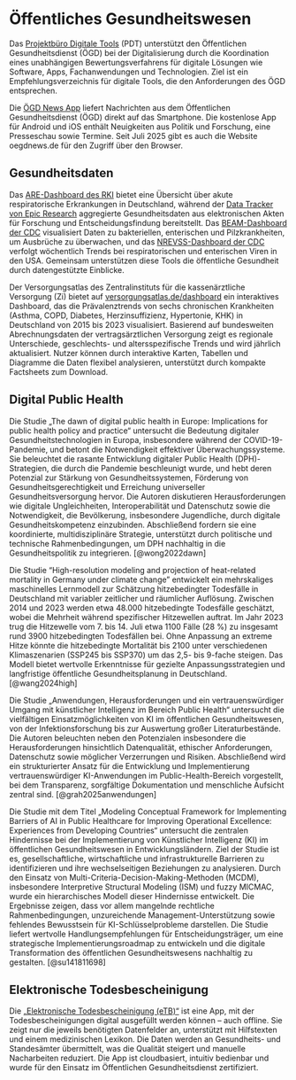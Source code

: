 # Öffentliches Gesundheitswesen

Das [Projektbüro Digitale Tools](https://www.p-dt.org/) (PDT) unterstützt den Öffentlichen Gesundheitsdienst (ÖGD) bei der Digitalisierung durch die Koordination eines unabhängigen Bewertungsverfahrens für digitale Lösungen wie Software, Apps, Fachanwendungen und Technologien. Ziel ist ein Empfehlungsverzeichnis für digitale Tools, die den Anforderungen des ÖGD entsprechen.

Die [ÖGD News App](https://www.akademie-oegw.de/service/app-oegd-news) liefert Nachrichten aus dem Öffentlichen Gesundheitsdienst (ÖGD) direkt auf das Smartphone. Die kostenlose App für Android und iOS enthält Neuigkeiten aus Politik und Forschung, eine Presseschau sowie Termine. Seit Juli 2025 gibt es auch die Website oegdnews.de für den Zugriff über den Browser.

## Gesundheitsdaten

Das [ARE-Dashboard des RKI](https://public.data.rki.de/#/site/public/views/ARE-Dashboard/Ueberblick) bietet eine Übersicht über akute respiratorische Erkrankungen in Deutschland, während der [Data Tracker von Epic Research](https://www.epicresearch.org/data-tracker) aggregierte Gesundheitsdaten aus elektronischen Akten für Forschung und Entscheidungsfindung bereitstellt. Das [BEAM-Dashboard der CDC](https://www.cdc.gov/ncezid/dfwed/BEAM-dashboard.html) visualisiert Daten zu bakteriellen, enterischen und Pilzkrankheiten, um Ausbrüche zu überwachen, und das [NREVSS-Dashboard der CDC](https://www.cdc.gov/nrevss/php/dashboard/index.html) verfolgt wöchentlich Trends bei respiratorischen und enterischen Viren in den USA. Gemeinsam unterstützen diese Tools die öffentliche Gesundheit durch datengestützte Einblicke.

Der Versorgungsatlas des Zentralinstituts für die kassenärztliche Versorgung (Zi) bietet auf [versorgungsatlas.de/dashboard](https://www.versorgungsatlas.de/dashboard) ein interaktives Dashboard, das die Prävalenztrends von sechs chronischen Krankheiten (Asthma, COPD, Diabetes, Herzinsuffizienz, Hypertonie, KHK) in Deutschland von 2015 bis 2023 visualisiert. Basierend auf bundesweiten Abrechnungsdaten der vertragsärztlichen Versorgung zeigt es regionale Unterschiede, geschlechts- und altersspezifische Trends und wird jährlich aktualisiert. Nutzer können durch interaktive Karten, Tabellen und Diagramme die Daten flexibel analysieren, unterstützt durch kompakte Factsheets zum Download.

## Digital Public Health

Die Studie „The dawn of digital public health in Europe: Implications for public health policy and practice“ untersucht die Bedeutung digitaler Gesundheitstechnologien in Europa, insbesondere während der COVID-19-Pandemie, und betont die Notwendigkeit effektiver Überwachungssysteme. Sie beleuchtet die rasante Entwicklung digitaler Public Health (DPH)-Strategien, die durch die Pandemie beschleunigt wurde, und hebt deren Potenzial zur Stärkung von Gesundheitssystemen, Förderung von Gesundheitsgerechtigkeit und Erreichung universeller Gesundheitsversorgung hervor. Die Autoren diskutieren Herausforderungen wie digitale Ungleichheiten, Interoperabilität und Datenschutz sowie die Notwendigkeit, die Bevölkerung, insbesondere Jugendliche, durch digitale Gesundheitskompetenz einzubinden. Abschließend fordern sie eine koordinierte, multidisziplinäre Strategie, unterstützt durch politische und technische Rahmenbedingungen, um DPH nachhaltig in die Gesundheitspolitik zu integrieren. [@wong2022dawn]

Die Studie "High-resolution modeling and projection of heat-related mortality in Germany under climate change" entwickelt ein mehrskaliges maschinelles Lernmodell zur Schätzung hitzebedingter Todesfälle in Deutschland mit variabler zeitlicher und räumlicher Auflösung. Zwischen 2014 und 2023 werden etwa 48.000 hitzebedingte Todesfälle geschätzt, wobei die Mehrheit während spezifischer Hitzewellen auftrat. Im Jahr 2023 trug die Hitzewelle vom 7. bis 14. Juli etwa 1100 Fälle (28 %) zu insgesamt rund 3900 hitzebedingten Todesfällen bei. Ohne Anpassung an extreme Hitze könnte die hitzebedingte Mortalität bis 2100 unter verschiedenen Klimaszenarien (SSP245 bis SSP370) um das 2,5- bis 9-fache steigen. Das Modell bietet wertvolle Erkenntnisse für gezielte Anpassungsstrategien und langfristige öffentliche Gesundheitsplanung in Deutschland. [@wang2024high]

Die Studie „Anwendungen, Herausforderungen und ein vertrauenswürdiger Umgang mit künstlicher Intelligenz im Bereich Public Health“ untersucht die vielfältigen Einsatzmöglichkeiten von KI im öffentlichen Gesundheitswesen, von der Infektionsforschung bis zur Auswertung großer Literaturbestände. Die Autoren beleuchten neben den Potenzialen insbesondere die Herausforderungen hinsichtlich Datenqualität, ethischer Anforderungen, Datenschutz sowie möglicher Verzerrungen und Risiken. Abschließend wird ein strukturierter Ansatz für die Entwicklung und Implementierung vertrauenswürdiger KI-Anwendungen im Public-Health-Bereich vorgestellt, bei dem Transparenz, sorgfältige Dokumentation und menschliche Aufsicht zentral sind. [@grah2025anwendungen]

Die Studie mit dem Titel „Modeling Conceptual Framework for Implementing Barriers of AI in Public Healthcare for Improving Operational Excellence: Experiences from Developing Countries“ untersucht die zentralen Hindernisse bei der Implementierung von Künstlicher Intelligenz (KI) im öffentlichen Gesundheitswesen in Entwicklungsländern. Ziel der Studie ist es, gesellschaftliche, wirtschaftliche und infrastrukturelle Barrieren zu identifizieren und ihre wechselseitigen Beziehungen zu analysieren. Durch den Einsatz von Multi-Criteria-Decision-Making-Methoden (MCDM), insbesondere Interpretive Structural Modeling (ISM) und fuzzy MICMAC, wurde ein hierarchisches Modell dieser Hindernisse entwickelt. Die Ergebnisse zeigen, dass vor allem mangelnde rechtliche Rahmenbedingungen, unzureichende Management-Unterstützung sowie fehlendes Bewusstsein für KI-Schlüsselprobleme darstellen. Die Studie liefert wertvolle Handlungsempfehlungen für Entscheidungsträger, um eine strategische Implementierungsroadmap zu entwickeln und die digitale Transformation des öffentlichen Gesundheitswesens nachhaltig zu gestalten. [@su141811698]

## Elektronische Todesbescheinigung

Die [„Elektronische Todesbescheinigung (eTB)“](https://init-software.de/branchen/gesundheitswesen/etb/) ist eine App, mit der Todesbescheinigungen digital ausgefüllt werden können – auch offline. Sie zeigt nur die jeweils benötigten Datenfelder an, unterstützt mit Hilfstexten und einem medizinischen Lexikon. Die Daten werden an Gesundheits- und Standesämter übermittelt, was die Qualität steigert und manuelle Nacharbeiten reduziert. Die App ist cloudbasiert, intuitiv bedienbar und wurde für den Einsatz im Öffentlichen Gesundheitsdienst zertifiziert.
